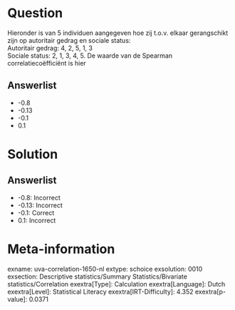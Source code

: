 Question
========

Hieronder is van 5 individuen aangegeven hoe zij t.o.v. elkaar
gerangschikt zijn op autoritair gedrag en sociale status:\
Autoritair gedrag: 4, 2, 5, 1, 3\
Sociale status: 2, 1, 3, 4, 5. De waarde van de Spearman
correlatiecoëfficiënt is hier

Answerlist
----------

* -0.8
* -0.13
* -0.1
* 0.1

Solution
========

Answerlist
----------

* -0.8: Incorrect
* -0.13: Incorrect
* -0.1: Correct
* 0.1: Incorrect

Meta-information
================
exname: uva-correlation-1650-nl
extype: schoice
exsolution: 0010
exsection: Descriptive statistics/Summary Statistics/Bivariate statistics/Correlation
exextra[Type]: Calculation
exextra[Language]: Dutch
exextra[Level]: Statistical Literacy
exextra[IRT-Difficulty]: 4.352
exextra[p-value]: 0.0371
